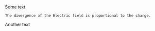 Some text

```theorem
The divergence of the Electric field is proportional to the charge.
```


Another text